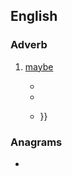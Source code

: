 ==English==

===Adverb===
{{en-adv|-}}

# {{lb|en|nonstandard|dialect}} [[maybe]]
#* {{quote-book|en|year=1914|author=Zane Grey|title=The Light of Western Stars|passage='''Mebbe''' the Don wants to pay a sociable call on our ladies. Mebbe his gang is some hungry, as usual.}}
#* {{quote-book|en|year=1929|author=Edith Wharton|title=Hudson River Bracketed|passage="I thought '''mebbe''' there was something wrong at the Willows," he said.}}
#*{{quote-book|en|url=https://books.google.com.tr/books?id=zvDsAgAAQBAJ&pg=PT31&dq=%22Well+then,+it%27s+Granny+speaking:+%22I+dunnow!%22+%22subject:%22poetry%22|title=The Road Not Taken and Other Selected Poems|author=Robert Frost|publisher=Simon and Schuster|series=Timeless classic|isbn=9781627930895|date=2013-04-22|passage=“Well then, it's Granny speaking: 'I dunnow!<br>'''Mebbe''' I'm wrong to take it as I do.<br>There ain't no names quite like the old ones though,<br>Nor never will be to my way of thinking.{{...}}}}

===Anagrams===
* {{anagrams|en|a=bbeem|bembe}}